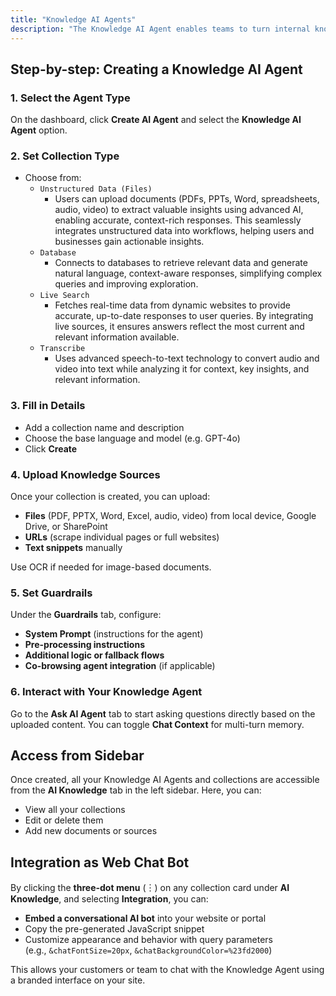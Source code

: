 ```yaml
---
title: "Knowledge AI Agents"
description: "The Knowledge AI Agent enables teams to turn internal knowledge — like documents, spreadsheets, URLs, or videos — into a powerful, searchable, conversational assistant using Retrieval-Augmented Generation (RAG). This allows users to query internal data in natural language and receive accurate, context-aware responses."
---
```


## Step-by-step: Creating a Knowledge AI Agent

### 1. **Select the Agent Type**

On the dashboard, click **Create AI Agent** and select the **Knowledge AI Agent** option.

### 2. **Set Collection Type**

- Choose from:
  - `Unstructured Data (Files)`
    - Users can upload documents (PDFs, PPTs, Word, spreadsheets, audio, video) to extract valuable insights using advanced AI, enabling accurate, context-rich responses. This seamlessly integrates unstructured data into workflows, helping users and businesses gain actionable insights.
  - `Database`
    - Connects to databases to retrieve relevant data and generate natural language, context-aware responses, simplifying complex queries and improving exploration.
  - `Live Search`
    - Fetches real-time data from dynamic websites to provide accurate, up-to-date responses to user queries. By integrating live sources, it ensures answers reflect the most current and relevant information available.
  - `Transcribe`
    - Uses advanced speech-to-text technology to convert audio and video into text while analyzing it for context, key insights, and relevant information.

### 3. **Fill in Details**

- Add a collection name and description
- Choose the base language and model (e.g. GPT-4o)
- Click **Create**

### 4. Upload Knowledge Sources

Once your collection is created, you can upload:

- **Files** (PDF, PPTX, Word, Excel, audio, video) from local device, Google Drive, or SharePoint
- **URLs** (scrape individual pages or full websites)
- **Text snippets** manually

Use OCR if needed for image-based documents.

### 5. Set Guardrails

Under the **Guardrails** tab, configure:

- **System Prompt** (instructions for the agent)
- **Pre-processing instructions**
- **Additional logic or fallback flows**
- **Co-browsing agent integration** (if applicable)

### 6. Interact with Your Knowledge Agent

Go to the **Ask AI Agent** tab to start asking questions directly based on the uploaded content. You can toggle **Chat Context** for multi-turn memory.

## Access from Sidebar

Once created, all your Knowledge AI Agents and collections are accessible from the **AI Knowledge** tab in the left sidebar. Here, you can:

- View all your collections
- Edit or delete them
- Add new documents or sources

## Integration as Web Chat Bot

By clicking the **three-dot menu** (︙) on any collection card under **AI Knowledge**, and selecting **Integration**, you can:

- **Embed a conversational AI bot** into your website or portal
- Copy the pre-generated JavaScript snippet
- Customize appearance and behavior with query parameters\
  (e.g., `&chatFontSize=20px`, `&chatBackgroundColor=%23fd2000`)

This allows your customers or team to chat with the Knowledge Agent using a branded interface on your site.